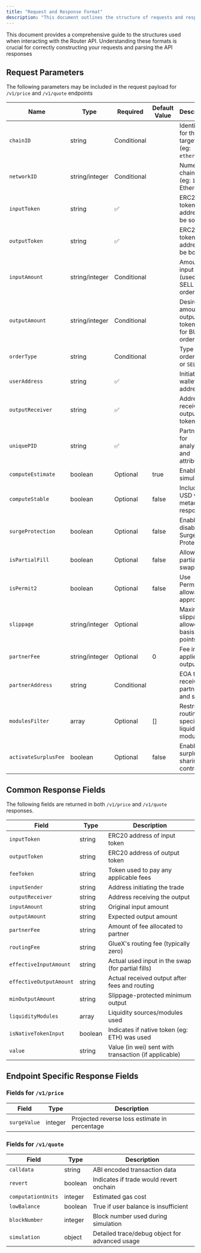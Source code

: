 ```yaml
---
title: "Request and Response Format"
description: "This document outlines the structure of requests and responses for Router (common fields and endpoint specific fields)"
---
```


This document provides a comprehensive guide to the structures used when interacting with the Router API. Understanding these formats is crucial for correctly constructing your requests and parsing the API responses

## Request Parameters

The following parameters may be included in the request payload for `/v1/price` and `/v1/quote` endpoints

| Name                 | Type           | Required    | Default Value | Description                                          |
| -------------------- | -------------- | ----------- | ------------- | ---------------------------------------------------- |
| `chainID`            | string         | Conditional |               | Identifier for the target chain (eg: `ethereum`)     |
| `networkID`          | string/integer | Conditional |               | Numerical chain ID (eg: `1` for Ethereum)            |
| `inputToken`         | string         | ✅          |               | ERC20 token address to be sold                       |
| `outputToken`        | string         | ✅          |               | ERC20 token address to be bought                     |
| `inputAmount`        | string/integer | Conditional |               | Amount of input token (used for SELL orders)         |
| `outputAmount`       | string/integer | Conditional |               | Desired amount of output token (used for BUY orders) |
| `orderType`          | string         | Conditional |               | Type of order: `BUY` or `SELL`                       |
| `userAddress`        | string         | ✅          |               | Initiator's wallet address                           |
| `outputReceiver`     | string         | ✅          |               | Address to receive the output token                  |
| `uniquePID`          | string         | ✅          |               | Partner ID for analytics and attribution             |
| `computeEstimate`    | boolean        | Optional    | true          | Enable simulation                                    |
| `computeStable`      | boolean        | Optional    | false         | Include USD value metadata in response               |
| `surgeProtection`    | boolean        | Optional    | false         | Enable or disable Surge Protection                   |
| `isPartialFill`      | boolean        | Optional    | false         | Allow partial fill swaps                             |
| `isPermit2`          | boolean        | Optional    | false         | Use Permit2 for allowance approvals                  |
| `slippage`           | string/integer | Optional    |               | Maximum slippage allowed (in basis points)           |
| `partnerFee`         | string/integer | Optional    | 0             | Fee in bps applied to output                         |
| `partnerAddress`     | string         | Conditional |               | EOA to receive partner fee and surplus               |
| `modulesFilter`      | array          | Optional    | []            | Restrict routing to specified liquidity modules      |
| `activateSurplusFee` | boolean        | Optional    | false         | Enable surplus sharing contract                      |

## Common Response Fields

The following fields are returned in both `/v1/price` and `/v1/quote` responses.

| Field                   | Type    | Description                                          |
| ----------------------- | ------- | ---------------------------------------------------- |
| `inputToken`            | string  | ERC20 address of input token                         |
| `outputToken`           | string  | ERC20 address of output token                        |
| `feeToken`              | string  | Token used to pay any applicable fees                |
| `inputSender`           | string  | Address initiating the trade                         |
| `outputReceiver`        | string  | Address receiving the output                         |
| `inputAmount`           | string  | Original input amount                                |
| `outputAmount`          | string  | Expected output amount                               |
| `partnerFee`            | string  | Amount of fee allocated to partner                   |
| `routingFee`            | string  | GlueX's routing fee (typically zero)                 |
| `effectiveInputAmount`  | string  | Actual used input in the swap (for partial fills)    |
| `effectiveOutputAmount` | string  | Actual received output after fees and routing        |
| `minOutputAmount`       | string  | Slippage-protected minimum output                    |
| `liquidityModules`      | array   | Liquidity sources/modules used                       |
| `isNativeTokenInput`    | boolean | Indicates if native token (eg: ETH) was used         |
| `value`                 | string  | Value (in wei) sent with transaction (if applicable) |

## Endpoint Specific Response Fields

### Fields for `/v1/price`

| Field        | Type    | Description                                   |
| ------------ | ------- | --------------------------------------------- |
| `surgeValue` | integer | Projected reverse loss estimate in percentage |

### Fields for `/v1/quote`

| Field              | Type    | Description                                    |
| ------------------ | ------- | ---------------------------------------------- |
| `calldata`         | string  | ABI encoded transaction data                   |
| `revert`           | boolean | Indicates if trade would revert onchain        |
| `computationUnits` | integer | Estimated gas cost                             |
| `lowBalance`       | boolean | True if user balance is insufficient           |
| `blockNumber`      | integer | Block number used during simulation            |
| `simulation`       | object  | Detailed trace/debug object for advanced usage |

